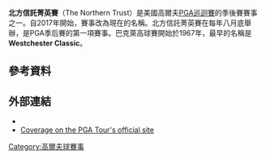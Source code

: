 {{Infobox golf tournament
| name             = The Barclays
| image            = <!-- Deleted image removed:  [[File:TheBarclays.jpg|200px]] -->
| location         = Varies – [[Bethpage,_New_York|Bethpage]] in 2016
| establishment    = 1967, {{Years or months ago|1967}}
| course           = [[Bethpage_Black_Course|Bethpage Black Course]]<br>in 2016
| par              = 72 in 2016
| yardage          = <!-- {{convert|????|yd}} in 2016 -->
| tour             = [[PGA巡迴賽|PGA巡迴賽]]
| format           = [[比桿賽|比桿賽]]
| purse            = 850萬美元
| month_played     = 八月
| aggregate        = 261 [[Bob_Gilder|Bob Gilder]] (1982)<br/>261 [[Jason_Day_(golfer)|Jason Day]] (2015)
| to-par           = –19 [[Johnny_Miller|Johnny Miller]] (1974)<br/>–19 Bob Gilder (1982)<br/>–19 [[Dustin_Johnson|Dustin Johnson]] (2011)<br/>–19 [[Jason_Day_(golfer)|Jason Day]] (2015)
| current_champion = {{flagicon|AUS}} [[Jason_Day_(golfer)|Jason Day]]
}}
{{Location map
|USA relief
|relief     = 1
|label      = <small>Bethpage (Black Course)</small>
|lat        = 40.742
|long       = -73.455
|caption    = 在美國的位置
|float      = 
|background= 
|width      = 240
}}
'''北方信託菁英賽'''（The Northern Trust）是美國高爾夫[[PGA巡迴賽|PGA巡迴賽]]的季後賽賽事之一。自2017年開始，賽事改為現在的名稱。北方信託菁英賽在每年八月底舉辦，是PGA季后賽的第一項賽事。巴克萊高球賽開始於1967年，最早的名稱是'''Westchester Classic'''。
==參考資料==
{{reflist}}
==外部連結==
*{{official website|http://www.thebarclaysgolf.com}}
*[http://www.pgatour.com/tournaments/the-barclays.html Coverage on the PGA Tour's official site] {{Wayback|url=http://www.pgatour.com/tournaments/the-barclays.html |date=20160925020847 }}
{{coord|40.742|N|73.455|W|display=title|type:event}}

{{PGA_Tour_Events}}

[[Category:高爾夫球賽事|Category:高爾夫球賽事]]